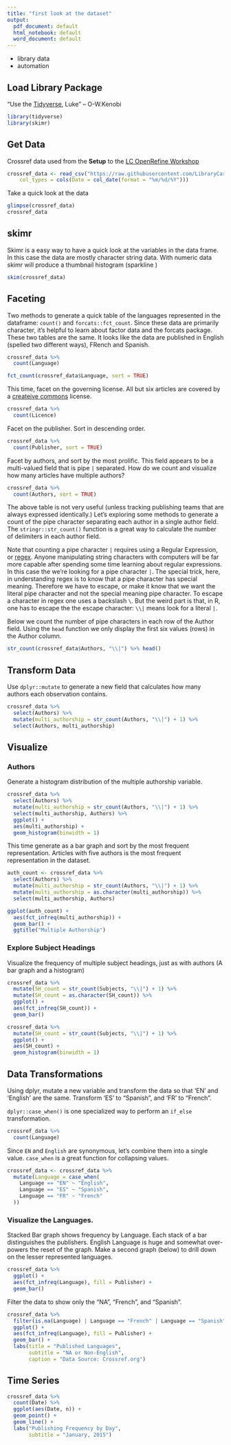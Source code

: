 ```yaml
---
title: "first look at the dataset"
output:
  pdf_document: default
  html_notebook: default
  word_document: default
---
```


- library data
- automation

## Load Library Package

"Use the [Tidyverse](https://www.tidyverse.org/), Luke" -- O-W.Kenobi 

```r
library(tidyverse)
library(skimr)
```

## Get Data

Crossref data used from the **Setup** to the [LC OpenRefine Workshop](https://librarycarpentry.org/lc-open-refine/setup.html)

```r
crossref_data <- read_csv("https://raw.githubusercontent.com/LibraryCarpentry/lc-open-refine/gh-pages/data/doaj-article-sample.csv", 
    col_types = cols(Date = col_date(format = "%m/%d/%Y")))
```
Take a quick look at the data

```r
glimpse(crossref_data)
crossref_data
```

## skimr

Skimr is a easy way to have a quick look at the variables in the data frame.  In this case the data are mostly character string data.  With numeric data skimr will produce a thumbnail histogram (sparkline )

```r
skim(crossref_data)
```


## Faceting

Two methods to generate a quick table of the languages represented in the dataframe:  `count()` and `forcats::fct_count`.  Since these data are primarily character, it's helpful to learn about factor data and the forcats package. These two tables are the same.  It looks like the data are published in English (spelled two different ways), FRench and Spanish.

```r
crossref_data %>% 
  count(Language)

fct_count(crossref_data$Language, sort = TRUE)
```

This time, facet on the governing license.  All but six articles are covered by a [createive commons](https://creativecommons.org/) license.

```r
crossref_data %>% 
  count(Licence)
```

Facet on the publisher.  Sort in descending order.

```r
crossref_data %>% 
  count(Publisher, sort = TRUE)
```

Facet by authors, and sort by the most prolific.  This field appears to be a multi-valued field that is pipe `|` separated.  How do we count and visualize how many articles have multiple authors?

```r
crossref_data %>% 
  count(Authors, sort = TRUE) 
```

The above table is not very useful (unless tracking publishing teams that are always expressed identically.)  Let's exploring some methods to generate a count of the pipe character separating each author in a single author field.  The `stringr::str_count()` function is a great way to calculate the number of delimiters in each author field.  

Note that counting a pipe character `|` requires using a Regular Expression, or [regex](https://en.wikipedia.org/wiki/Regular_expression).  Anyone manipulating string characters with computers will be far more capable after spending some time learning about regular expressions.  In this case the we're looking for a pipe character `|`.  The special trick, here, in understanding regex is to know that a pipe character has special meaning.  Therefore we have to escape, or make it know that we want the literal pipe character and not the special meaning pipe character.   To escape a character in regex one uses a backslash `\`.  But the weird part is that, in R, one has to escape the the escape character:  `\\|` means look for a literal `|`.

Below we count the number of pipe characters in each row of the Author field.  Using the `head` function we only display the first six values (rows) in the Author column.

```r
str_count(crossref_data$Authors, "\\|") %>% head()
```

## Transform Data

Use `dplyr::mutate` to generate a new field that calculates how many authors each observation contains.

```r
crossref_data %>% 
  select(Authors) %>% 
  mutate(multi_authorship = str_count(Authors, "\\|") + 1) %>% 
  select(Authors, multi_authorship)
```

## Visualize

### Authors

Generate a histogram distribution of the multiple authorship variable.

```r
crossref_data %>% 
  select(Authors) %>% 
  mutate(multi_authorship = str_count(Authors, "\\|") + 1) %>% 
  select(multi_authorship, Authors) %>% 
  ggplot() +
  aes(multi_authorship) +
  geom_histogram(binwidth = 1)
```

This time generate as a bar graph and sort by the most frequent representation.  Articles with five authors is the most frequent representation in the dataset. 

```r
auth_count <- crossref_data %>% 
  select(Authors) %>% 
  mutate(multi_authorship = str_count(Authors, "\\|") + 1) %>% 
  mutate(multi_authorship = as.character(multi_authorship)) %>% 
  select(multi_authorship, Authors)

ggplot(auth_count) +
  aes(fct_infreq(multi_authorship)) +
  geom_bar() +
  ggtitle("Multiple Authorship")
```

### Explore Subject Headings

Visualize the frequency of multiple subject headings, just as with authors (A bar graph and a histogram)

```r
crossref_data %>% 
  mutate(SH_count = str_count(Subjects, "\\|") + 1) %>% 
  mutate(SH_count = as.character(SH_count)) %>% 
  ggplot() +
  aes(fct_infreq(SH_count)) +
  geom_bar()

crossref_data %>% 
  mutate(SH_count = str_count(Subjects, "\\|") + 1) %>% 
  ggplot() +
  aes(SH_count) +
  geom_histogram(binwidth = 1) 
```


## Data Transformations

Using dplyr, mutate a new variable and transform the data so that 'EN' and 'English' are the same.  Transform 'ES' to "Spanish", and 'FR' to "French".  

`dplyr::case_when()` is one specialized way to perform an `if_else` transformation.

```r
crossref_data %>% 
  count(Language)
```

Since `EN` and `English` are synonymous, let's combine them into a single value.  `case_when` is a great function for collapsing values.

```r
crossref_data <- crossref_data %>% 
  mutate(Language = case_when(
    Language == "EN" ~ "English",
    Language == "ES" ~ "Spanish",
    Language == "FR" ~ "French"
  )) 
```

### Visualize the Languages. 

Stacked Bar graph shows frequency by Language. Each stack of a bar distinguishes the publishers. English Language is huge and somewhat over-powers the reset of the graph.  Make a second graph (below) to drill down on the lesser represented languages.

```r
crossref_data %>% 
  ggplot() +
  aes(fct_infreq(Language), fill = Publisher) +
  geom_bar()
```

Filter the data to show only the "NA", "French", and "Spanish".

```r
crossref_data %>% 
  filter(is.na(Language) | Language == "French" | Language == "Spanish") %>% 
  ggplot() +
  aes(fct_infreq(Language), fill = Publisher) +
  geom_bar() +
  labs(title = "Published Languages",
       subtitle = "NA or Non-English",
       caption = "Data Source: Crossref.org")
```

## Time Series

```r
crossref_data %>% 
  count(Date) %>% 
  ggplot(aes(Date, n)) +
  geom_point() +
  geom_line() +
  labs("Publishing Frequency by Day", 
       subtitle = "January, 2015")
  
```

